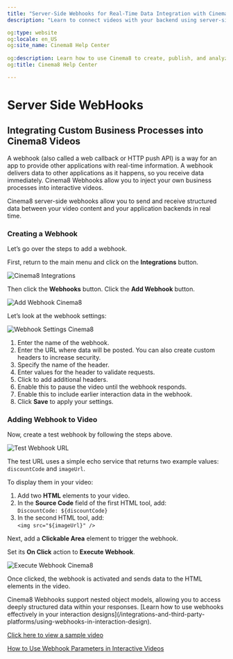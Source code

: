 ```yaml
---
title: "Server-Side Webhooks for Real-Time Data Integration with Cinema8"
description: "Learn to connect videos with your backend using server‑side webhooks for real‑time data exchange and custom logic. Visit Cinema8."

og:type: website
og:locale: en_US
og:site_name: Cinema8 Help Center
 
og:description: Learn how to use Cinema8 to create, publish, and analyze interactive videos.
og:title: Cinema8 Help Center

---
```



# Server Side WebHooks

## Integrating Custom Business Processes into Cinema8 Videos

A webhook (also called a web callback or HTTP push API) is a way for an app to provide other applications with real-time information. A webhook delivers data to other applications as it happens, so you receive data immediately. Cinema8 Webhooks allow you to inject your own business processes into interactive videos.

<Callout type="info">
Cinema8 server-side webhooks allow you to send and receive structured data between your video content and your application backends in real time.
</Callout>

### Creating a Webhook

Let’s go over the steps to add a webhook.

First, return to the main menu and click on the **Integrations** button.

![Cinema8 Integrations](/screenshot/server-side-webhooks/image-1.webp)

Then click the **Webhooks** button. Click the **Add Webhook** button.

![Add Webhook Cinema8](/screenshot/server-side-webhooks/image-2.webp)

Let’s look at the webhook settings:

![Webhook Settings Cinema8](/screenshot/server-side-webhooks/image-3.webp)

1. Enter the name of the webhook.  
2. Enter the URL where data will be posted. You can also create custom headers to increase security.  
3. Specify the name of the header.  
4. Enter values for the header to validate requests.  
5. Click to add additional headers.  
6. Enable this to pause the video until the webhook responds.  
7. Enable this to include earlier interaction data in the webhook.  
8. Click **Save** to apply your settings.

### Adding Webhook to Video

Now, create a test webhook by following the steps above.

![Test Webhook URL](/screenshot/server-side-webhooks/image-4.webp)

The test URL uses a simple echo service that returns two example values: `discountCode` and `imageUrl`.

To display them in your video:

1. Add two **HTML** elements to your video.
2. In the **Source Code** field of the first HTML tool, add:  
   `DiscountCode: ${discountCode}`
3. In the second HTML tool, add:  
   `<img src="${imageUrl}" />`

Next, add a **Clickable Area** element to trigger the webhook.

Set its **On Click** action to **Execute Webhook**.

![Execute Webhook Cinema8](/screenshot/server-side-webhooks/image-5.webp)

Once clicked, the webhook is activated and sends data to the HTML elements in the video.

<Callout type="important">
Cinema8 Webhooks support nested object models, allowing you to access deeply structured data within your responses.  
[Learn how to use webhooks effectively in your interaction designs](/integrations-and-third-party-platforms/using-webhooks-in-interaction-design).
</Callout>

[Click here to view a sample video](https://cinema8.com/video/zO1RvxDK)

[How to Use Webhook Parameters in Interactive Videos](/integrations-and-third-party-platforms/how-to-use-webhook-parameters-in-interactive-videos)
